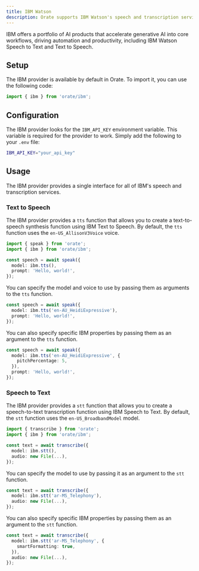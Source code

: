 ```yaml
---
title: IBM Watson
description: Orate supports IBM Watson's speech and transcription services.
---
```



IBM offers a portfolio of AI products that accelerate generative AI into core workflows, driving automation and productivity, including IBM Watson Speech to Text and Text to Speech.

## Setup

The IBM provider is available by default in Orate. To import it, you can use the following code:

```ts
import { ibm } from 'orate/ibm';
```

## Configuration

The IBM provider looks for the `IBM_API_KEY` environment variable. This variable is required for the provider to work. Simply add the following to your `.env` file:

```bash
IBM_API_KEY="your_api_key"
```

## Usage

The IBM provider provides a single interface for all of IBM's speech and transcription services.

### Text to Speech

The IBM provider provides a `tts` function that allows you to create a text-to-speech synthesis function using IBM Text to Speech. By default, the `tts` function uses the `en-US_AllisonV3Voice` voice.

```ts
import { speak } from 'orate';
import { ibm } from 'orate/ibm';

const speech = await speak({
  model: ibm.tts(),
  prompt: 'Hello, world!',
});
```

You can specify the model and voice to use by passing them as arguments to the `tts` function.

```ts
const speech = await speak({
  model: ibm.tts('en-AU_HeidiExpressive'),
  prompt: 'Hello, world!',
});
```

You can also specify specific IBM properties by passing them as an argument to the `tts` function.

```ts
const speech = await speak({
  model: ibm.tts('en-AU_HeidiExpressive', {
    pitchPercentage: 5,
  }),
  prompt: 'Hello, world!',
});
```

### Speech to Text

The IBM provider provides a `stt` function that allows you to create a speech-to-text transcription function using IBM Speech to Text. By default, the `stt` function uses the `en-US_BroadbandModel` model.

```ts
import { transcribe } from 'orate';
import { ibm } from 'orate/ibm';

const text = await transcribe({
  model: ibm.stt(),
  audio: new File(...),
});
```

You can specify the model to use by passing it as an argument to the `stt` function.

```ts
const text = await transcribe({
  model: ibm.stt('ar-MS_Telephony'),
  audio: new File(...),
});
```

You can also specify specific IBM properties by passing them as an argument to the `stt` function.

```ts
const text = await transcribe({
  model: ibm.stt('ar-MS_Telephony', {
    smartFormatting: true,
  }),
  audio: new File(...),
});
```
